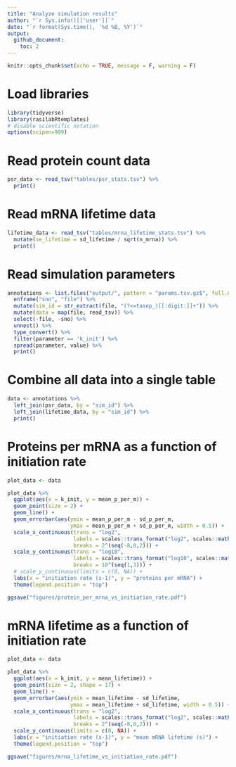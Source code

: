 ```yaml
---
title: "Analyze simulation results"
author: "`r Sys.info()[['user']]`"
date: "`r format(Sys.time(), '%d %B, %Y')`"
output: 
  github_document:
    toc: 2
---
```


```r
knitr::opts_chunk$set(echo = TRUE, message = F, warning = F)
```

# Load libraries

```r
library(tidyverse)
library(rasilabRtemplates)
# disable scientific notation
options(scipen=999)
```

# Read protein count data

```r
psr_data <- read_tsv("tables/psr_stats.tsv") %>% 
  print()
```

# Read mRNA lifetime data

```r
lifetime_data <- read_tsv("tables/mrna_lifetime_stats.tsv") %>% 
  mutate(se_lifetime = sd_lifetime / sqrt(n_mrna)) %>% 
  print()
```

# Read simulation parameters

```r
annotations <- list.files("output/", pattern = "params.tsv.gz$", full.names = T) %>% 
  enframe("sno", "file") %>% 
  mutate(sim_id = str_extract(file, "(?<=tasep_)[[:digit:]]+")) %>% 
  mutate(data = map(file, read_tsv)) %>% 
  select(-file, -sno) %>% 
  unnest() %>% 
  type_convert() %>% 
  filter(parameter == 'k_init') %>% 
  spread(parameter, value) %>% 
  print()
```

# Combine all data into a single table

```r
data <- annotations %>% 
  left_join(psr_data, by = "sim_id") %>% 
  left_join(lifetime_data, by = "sim_id") %>% 
  print()
```

# Proteins per mRNA as a function of initiation rate

```r
plot_data <- data

plot_data %>%
  ggplot(aes(x = k_init, y = mean_p_per_m)) +
  geom_point(size = 2) +
  geom_line() +
  geom_errorbar(aes(ymin = mean_p_per_m - sd_p_per_m, 
                    ymax = mean_p_per_m + sd_p_per_m, width = 0.5)) +
  scale_x_continuous(trans = "log2",
                     labels = scales::trans_format("log2", scales::math_format(2^.x)),
                     breaks = 2^(seq(-8,0,2))) +
  scale_y_continuous(trans = "log10",
                     labels = scales::trans_format("log10", scales::math_format(10^.x)),
                     breaks = 10^(seq(1,3))) +
  # scale_y_continuous(limits = c(0, NA)) +
  labs(x = "initiation rate (s-1)", y = "proteins per mRNA") +
  theme(legend.position = "top")

ggsave("figures/protein_per_mrna_vs_initiation_rate.pdf")
```

# mRNA lifetime as a function of initiation rate

```r
plot_data <- data

plot_data %>%
  ggplot(aes(x = k_init, y = mean_lifetime)) +
  geom_point(size = 2, shape = 17) +
  geom_line() +
  geom_errorbar(aes(ymin = mean_lifetime - sd_lifetime, 
                    ymax = mean_lifetime + sd_lifetime, width = 0.5)) +
  scale_x_continuous(trans = "log2",
                     labels = scales::trans_format("log2", scales::math_format(2^.x)),
                     breaks = 2^(seq(-8,0,2))) +
  scale_y_continuous(limits = c(0, NA)) +
  labs(x = "initiation rate (s-1)", y = "mean mRNA lifetime (s)") +
  theme(legend.position = "top")

ggsave("figures/mrna_lifetime_vs_initiation_rate.pdf")
```
